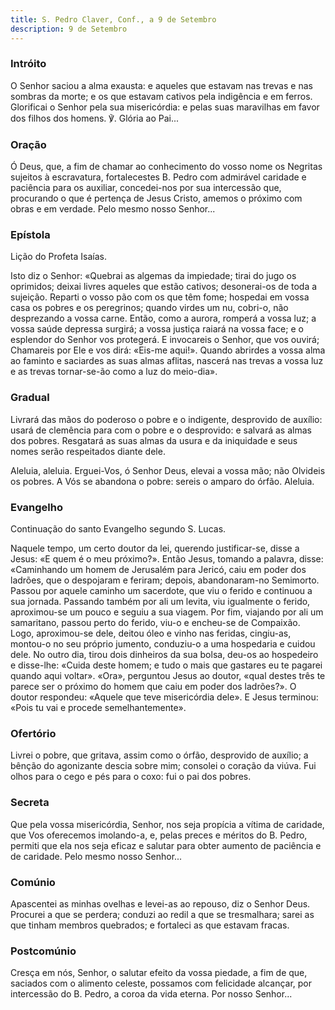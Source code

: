 ```yaml
---
title: S. Pedro Claver, Conf., a 9 de Setembro
description: 9 de Setembro
---
```


### Intróito

O Senhor saciou a alma exausta: e aqueles que estavam nas trevas e nas
sombras da morte; e os que estavam cativos pela indigência e em ferros.
Glorificai o Senhor pela sua misericórdia: e pelas suas maravilhas em
favor dos filhos dos homens. ℣. Glória ao Pai...

### Oração

Ó Deus, que, a fim de chamar ao conhecimento do vosso nome os Negritas
sujeitos à escravatura, fortalecestes B. Pedro com admirável caridade e
paciência para os auxiliar, concedei-nos por sua intercessão que,
procurando o que é pertença de Jesus Cristo, amemos o próximo com obras e
em verdade. Pelo mesmo nosso Senhor...

### Epístola

Lição do Profeta Isaías.

Isto diz o Senhor: «Quebrai as algemas da impiedade; tirai do jugo os
oprimidos; deixai livres aqueles que estão cativos; desonerai-os de toda a
sujeição. Reparti o vosso pão com os que têm fome; hospedai em vossa casa
os pobres e os peregrinos; quando virdes um nu, cobri-o, não desprezando a
vossa carne. Então, como a aurora, romperá a vossa luz; a vossa saúde
depressa surgirá; a vossa justiça raiará na vossa face; e o esplendor do
Senhor vos protegerá. E invocareis o Senhor, que vos ouvirá; Chamareis por
Ele e vos dirá: «Eis-me aqui!». Quando abrirdes a vossa alma ao faminto e
saciardes as suas almas aflitas, nascerá nas trevas a vossa luz e as
trevas tornar-se-ão como a luz do meio-dia».

### Gradual

Livrará das mãos do poderoso o pobre e o indigente, desprovido de auxílio:
usará de clemência para com o pobre e o desprovido: e salvará as almas dos
pobres. Resgatará as suas almas da usura e da iniquidade e seus nomes
serão respeitados diante dele.

Aleluia, aleluia. Erguei-Vos, ó Senhor Deus, elevai a vossa mão; não
Olvideis os pobres. A Vós se abandona o pobre: sereis o amparo do órfão.
Aleluia.

### Evangelho

Continuação do santo Evangelho segundo S. Lucas.

Naquele tempo, um certo doutor da lei, querendo justificar-se, disse a
Jesus: «E quem é o meu próximo?». Então Jesus, tomando a palavra, disse:
«Caminhando um homem de Jerusalém para Jericó, caiu em poder dos ladrões,
que o despojaram e feriram; depois, abandonaram-no Semimorto. Passou por
aquele caminho um sacerdote, que viu o ferido e continuou a sua jornada.
Passando também por ali um levita, viu igualmente o ferido, aproximou-se
um pouco e seguiu a sua viagem. Por fim, viajando por ali um samaritano,
passou perto do ferido, viu-o e encheu-se de Compaixão. Logo, aproximou-se
dele, deitou óleo e vinho nas feridas, cingiu-as, montou-o no seu próprio
jumento, conduziu-o a uma hospedaria e cuidou dele. No outro dia, tirou
dois dinheiros da sua bolsa, deu-os ao hospedeiro e disse-lhe: «Cuida
deste homem; e tudo o mais que gastares eu te pagarei quando aqui voltar».
«Ora», perguntou Jesus ao doutor, «qual destes três te parece ser o
próximo do homem que caiu em poder dos ladrões?». O doutor respondeu:
«Aquele que teve misericórdia dele». E Jesus terminou: «Pois tu vai e
procede semelhantemente».

### Ofertório

Livrei o pobre, que gritava, assim como o órfão, desprovido de auxílio; a
bênção do agonizante descia sobre mim; consolei o coração da viúva. Fui
olhos para o cego e pés para o coxo: fui o pai dos pobres.

### Secreta

Que pela vossa misericórdia, Senhor, nos seja propícia a vítima de
caridade, que Vos oferecemos imolando-a, e, pelas preces e méritos do B.
Pedro, permiti que ela nos seja eficaz e salutar para obter aumento de
paciência e de caridade. Pelo mesmo nosso Senhor...

### Comúnio

Apascentei as minhas ovelhas e levei-as ao repouso, diz o Senhor Deus.
Procurei a que se perdera; conduzi ao redil a que se tresmalhara; sarei as
que tinham membros quebrados; e fortaleci as que estavam fracas.

### Postcomúnio

Cresça em nós, Senhor, o salutar efeito da vossa piedade, a fim de que,
saciados com o alimento celeste, possamos com felicidade alcançar, por
intercessão do B. Pedro, a coroa da vida eterna. Por nosso Senhor...
